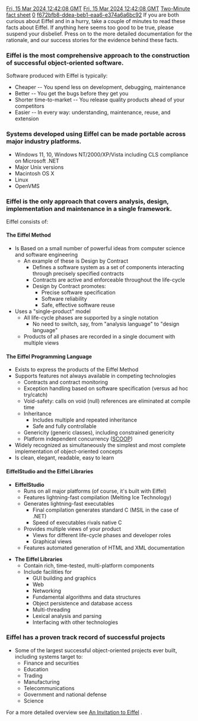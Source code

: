 [[Property:modification_date|Fri, 15 Mar 2024 12:42:08 GMT]]
[[Property:publication_date|Fri, 15 Mar 2024 12:42:08 GMT]]
[[Property:title|Two-Minute fact sheet]]
[[Property:weight|0]]
[[Property:uuid|f672bfb8-ddea-beb1-eaa6-e374a6a6bc92]]
If you are both curious about Eiffel and in a hurry, take a couple of minutes to read these facts about Eiffel. If anything here seems too good to be true, please suspend your disbelief. Press on to the more detailed documentation for the rationale, and our success stories for the evidence behind these facts.

===Eiffel is the most comprehensive approach to the construction of successful object-oriented software.===

Software produced with Eiffel is typically:

*Cheaper -- You spend less on development, debugging, maintenance
*Better -- You get the bugs before they get you
*Shorter time-to-market -- You release quality products ahead of your competitors
*Easier -- In every way: understanding, maintenance, reuse, and extension

===Systems developed using Eiffel can be made portable across major industry platforms.===

*Windows 11, 10, Windows NT/2000/XP/Vista including CLS compliance on Microsoft .NET
*Major Unix versions
*Macintosh OS X
*Linux
*OpenVMS

===Eiffel is the only approach that covers analysis, design, implementation and maintenance in a single framework.===

Eiffel consists of:

====The Eiffel Method====

*Is Based on a small number of powerful ideas from computer science and software engineering
**An example of these is Design by Contract
***Defines a software system as a set of components interacting through precisely specified contracts
***Contracts are active and enforceable throughout the life-cycle
***Design by Contract promotes:
****Precise software specification
****Software reliability
****Safe, effective software reuse
*Uses a "single-product" model
**All life-cycle phases are supported by a single notation
***No need to switch, say, from "analysis language" to "design language"
**Products of all phases are recorded in a single document with multiple views

====The Eiffel Programming Language====

*Exists to express the products of the Eiffel Method
*Supports features not always available in competing technologies
**Contracts and contract monitoring
**Exception handling based on software specification (versus ad hoc try/catch)
**Void-safety: calls on void (null) references are eliminated at compile time
**Inheritance
***Includes multiple and repeated inheritance
***Safe and fully controllable 
**Genericity (generic classes), including constrained genericity
**Platform independent concurrency ([[Concurrent programming with SCOOP|SCOOP]])
*Widely recognized as simultaneously the simplest and most complete implementation of object-oriented concepts
*Is clean, elegant, readable, easy to learn


====EiffelStudio and the Eiffel Libraries====

*'''EiffelStudio'''
**Runs on all major platforms (of course, it's built with Eiffel)
**Features lightning-fast compilation (Melting Ice Technology)
**Generates lightning-fast executables
***Final compilation generates standard C (MSIL in the case of .NET)
***Speed of executables rivals native C
**Provides multiple views of your product 
***Views for different life-cycle phases and developer roles
***Graphical views
**Features automated generation of HTML and XML documentation

*'''The Eiffel Libraries'''
**Contain rich, time-tested, multi-platform components
**Include facilities for
***GUI building and graphics
***Web
***Networking
***Fundamental algorithms and data structures
***Object persistence and database access
***Multi-threading
***Lexical analysis and parsing
***Interfacing with other technologies

===Eiffel has a proven track record of successful projects===

*Some of the largest successful object-oriented projects ever built, including systems target to:
**Finance and securities
**Education
**Trading
**Manufacturing
**Telecommunications
**Government and national defense
**Science

For a more detailed overview see [[Invitation to Eiffel (I2E)|An Invitation to Eiffel]] . 



